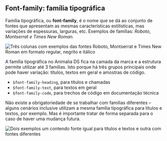 
## Font-family: família tipográfica

Família tipográfica, ou **font-family**, é o nome que se dá ao conjunto de fontes que apresentam as mesmas características
estilísticas, mas variações de espessuras, larguras, etc.
Exemplos de famílias: _Roboto_, _Montserrat e_ _Times New Roman._

<img
  src={FontFamily}
  alt="Três colunas com exemplos das fontes Roboto, Montserrat e Times New Roman em formato regular, negrito e itálico"
/>

A família tipográfica no Animalia DS fica na camada da marca e a estrutura permite utilizar até 3 famílias. Isto porque há três grupos principais onde pode haver variação: títulos, textos em geral e amostras de código.

- `$font-family-heading`, para títulos e chamadas
- `$font-family-text`, para textos em geral
- `$font-family-code`, para trechos de código em documentação técnica

Não existe a obrigatoriedade de se trabalhar com famílias diferentes – alguns cenários inclusive utilizam a mesma família
tipográfica para títulos e textos, por exemplo. Mas é importante tratar de forma separada para o caso de haver uma mudança
futura.

<img
  src={FontFamilyExample}
  alt="Dois exemplos um contendo fonte igual para títulos e textos e outra com fontes diferentes"
/>
